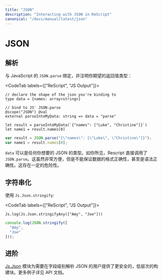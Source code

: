 ```yaml
---
title: "JSON"
description: "Interacting with JSON in ReScript"
canonical: "/docs/manual/latest/json"
---
```


# JSON

<!--
## Parse
-->
## 解析

<!--
Bind to JavaScript's `JSON.parse` and type the return value as the type you're expecting:
-->

与 JavaScript 的 `JSON.parse` 绑定，并注明你期望的返回值类型：

<CodeTab labels={["ReScript", "JS Output"]}>

```res example
// declare the shape of the json you're binding to
type data = {names: array<string>}

// bind to JS' JSON.parse
@scope("JSON") @val
external parseIntoMyData: string => data = "parse"

let result = parseIntoMyData(`{"names": ["Luke", "Christine"]}`)
let name1 = result.names[0]
```
```js
var result = JSON.parse("{\"names\": [\"Luke\", \"Christine\"]}");
var name1 = result.names[0];
```

</CodeTab>

<!--
Where `data` can be any type you assume the JSON is. As you can see, this compiles to a straightforward `JSON.parse` call. As with regular JS, this is convenient, but has no guarantee that e.g. the data is correctly shaped, or even syntactically valid. Slightly dangerous.
-->

`data` 可以是任何你想要的 JSON 的类型。如你所见，Rescript 直接调用了`JSON.parse`。这虽然非常方便，但是不能保证数据的格式正确性，甚至是语法正确性。这存在一定的危险性。

<!--
## Stringify
-->
## 字符串化

<!--
Use `Js.Json.stringify`:
-->
使用 `Js.Json.stringify`:

<CodeTab labels={["ReScript", "JS Output"]}>

```res example
Js.log(Js.Json.stringifyAny(["Amy", "Joe"]))
```
```js
console.log(JSON.stringify([
  "Amy",
  "Joe"
]));
```

</CodeTab>

<!--
## Advanced
-->
## 进阶

<!--
The [Js.Json](api/js/json) module provides slightly safer, low-level building blocks for power users who want to parse JSON on a per-field basis. See the examples in the API docs.
-->

[Js.Json](api/js/json) 模块为需要在字段级别解析 JSON 的用户提供了更安全的，低层次的构建块。更多例子详见 API 文档。
